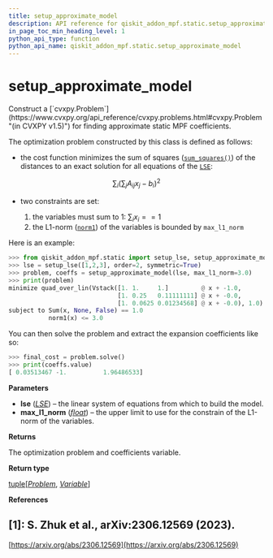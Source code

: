```yaml
---
title: setup_approximate_model
description: API reference for qiskit_addon_mpf.static.setup_approximate_model
in_page_toc_min_heading_level: 1
python_api_type: function
python_api_name: qiskit_addon_mpf.static.setup_approximate_model
---
```


<span id="setup-approximate-model" />

# setup\_approximate\_model

<Function id="qiskit_addon_mpf.static.setup_approximate_model" isDedicatedPage={true} github="https://github.com/Qiskit/qiskit-addon-mpf/tree/main/qiskit_addon_mpf/static/approximate.py#L22-L76" signature="setup_approximate_model(lse, *, max_l1_norm=10.0)">
  Construct a [`cvxpy.Problem`](https://www.cvxpy.org/api_reference/cvxpy.problems.html#cvxpy.Problem "(in CVXPY v1.5)") for finding approximate static MPF coefficients.

  The optimization problem constructed by this class is defined as follows:

  *   the cost function minimizes the sum of squares ([`sum_squares()`](https://www.cvxpy.org/api_reference/cvxpy.atoms.other_atoms.html#cvxpy.atoms.sum_squares.sum_squares "(in CVXPY v1.5)")) of the distances to an exact solution for all equations of the [`LSE`](qiskit_addon_mpf.static.LSE "qiskit_addon_mpf.static.LSE"):

$$
\sum_i \left( \sum_j A_{ij} x_j - b_i \right)^2
$$

  *   two constraints are set:

      1.  the variables must sum to 1: $\sum_i x_i == 1$
      2.  the L1-norm ([`norm1`](https://www.cvxpy.org/api_reference/cvxpy.atoms.other_atoms.html#cvxpy.atoms.norm1.norm1 "(in CVXPY v1.5)")) of the variables is bounded by `max_l1_norm`

  Here is an example:

  ```python
  >>> from qiskit_addon_mpf.static import setup_lse, setup_approximate_model
  >>> lse = setup_lse([1,2,3], order=2, symmetric=True)
  >>> problem, coeffs = setup_approximate_model(lse, max_l1_norm=3.0)
  >>> print(problem)
  minimize quad_over_lin(Vstack([1. 1.     1.]         @ x + -1.0,
                                [1. 0.25   0.11111111] @ x + -0.0,
                                [1. 0.0625 0.01234568] @ x + -0.0), 1.0)
  subject to Sum(x, None, False) == 1.0
             norm1(x) <= 3.0
  ```

  You can then solve the problem and extract the expansion coefficients like so:

  ```python
  >>> final_cost = problem.solve()
  >>> print(coeffs.value)  
  [ 0.03513467 -1.          1.96486533]
  ```

  **Parameters**

  *   **lse** ([*LSE*](qiskit_addon_mpf.static.LSE "qiskit_addon_mpf.static.lse.LSE")) – the linear system of equations from which to build the model.
  *   **max\_l1\_norm** ([*float*](https://docs.python.org/3/library/functions.html#float "(in Python v3.13)")) – the upper limit to use for the constrain of the L1-norm of the variables.

  **Returns**

  The optimization problem and coefficients variable.

  **Return type**

  [tuple](https://docs.python.org/3/library/stdtypes.html#tuple "(in Python v3.13)")\[[*Problem*](https://www.cvxpy.org/api_reference/cvxpy.problems.html#cvxpy.Problem "(in CVXPY v1.5)"), [*Variable*](https://www.cvxpy.org/api_reference/cvxpy.expressions.html#cvxpy.expressions.variable.Variable "(in CVXPY v1.5)")]

  **References**

  ## \[1]: S. Zhuk et al., arXiv:2306.12569 (2023).

  [https://arxiv.org/abs/2306.12569](https://arxiv.org/abs/2306.12569)
</Function>


